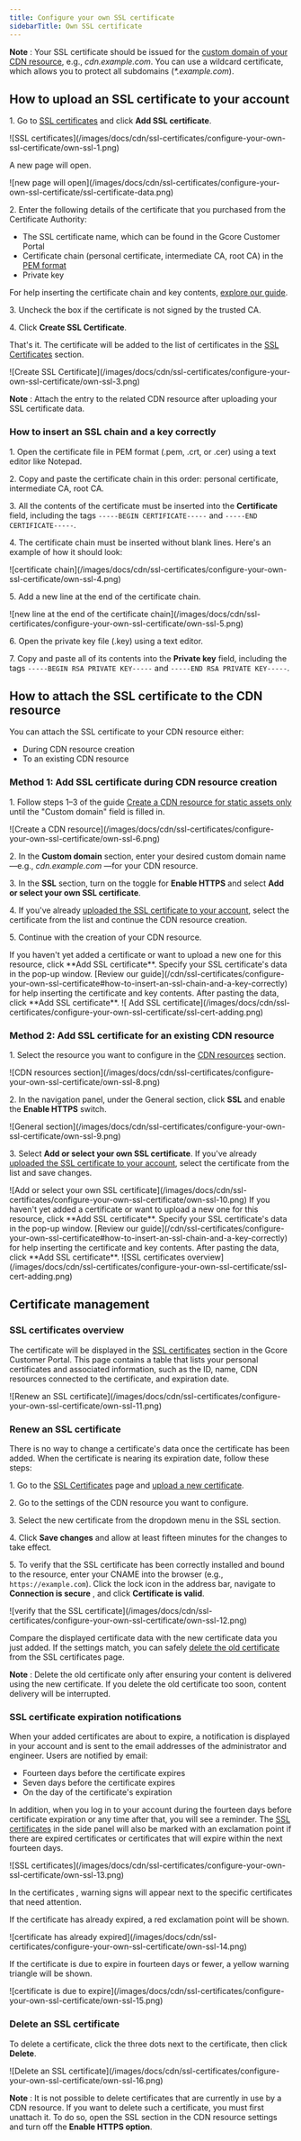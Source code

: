 ---
title: Configure your own SSL certificate
sidebarTitle: Own SSL certificate
---

**Note** : Your SSL certificate should be issued for the [custom domain of your CDN resource](/cdn/cdn-resource-options/general/create-and-set-a-custom-domain-for-the-content-delivery-via-cdn), e.g., _cdn.example.com_. You can use a wildcard certificate, which allows you to protect all subdomains (_*.example.com_).

## How to upload an SSL certificate to your account

1\. Go to [SSL certificates](https://cdn.gcore.com/ssl/) and click **Add SSL certificate**. 


<Frame>![SSL certificates](/images/docs/cdn/ssl-certificates/configure-your-own-ssl-certificate/own-ssl-1.png)</Frame>



A new page will open.


<Frame>![new page will open](/images/docs/cdn/ssl-certificates/configure-your-own-ssl-certificate/ssl-certificate-data.png)</Frame>



2\. Enter the following details of the certificate that you purchased from the Certificate Authority:

  * The SSL certificate name, which can be found in the Gcore Customer Portal 
  * Certificate chain (personal certificate, intermediate CA, root CA) in the [PEM format](https://en.wikipedia.org/wiki/Privacy-Enhanced_Mail)
  * Private key



For help inserting the certificate chain and key contents, [explore our guide](/cdn/ssl-certificates/configure-your-own-ssl-certificate#how-to-insert-an-ssl-chain-and-a-key-correctly).

3\. Uncheck the box if the certificate is not signed by the trusted CA.

4\. Click **Create SSL Certificate**.

That's it. The certificate will be added to the list of certificates in the [SSL Certificates](https://cdn.gcore.com/ssl/) section. 


<Frame>![Create SSL Certificate](/images/docs/cdn/ssl-certificates/configure-your-own-ssl-certificate/own-ssl-3.png)</Frame>



**Note** : Attach the entry to the related CDN resource after uploading your SSL certificate data. 

### How to insert an SSL chain and a key correctly

1\. Open the certificate file in PEM format (.pem, .crt, or .cer) using a text editor like Notepad.

2\. Copy and paste the certificate chain in this order: personal certificate, intermediate CA, root CA.

3\. All the contents of the certificate must be inserted into the **Certificate** field, including the tags `-----BEGIN CERTIFICATE-----` and `-----END CERTIFICATE-----`.

4\. The certificate chain must be inserted without blank lines. Here's an example of how it should look:


<Frame>![certificate chain](/images/docs/cdn/ssl-certificates/configure-your-own-ssl-certificate/own-ssl-4.png)</Frame>



5\. Add a new line at the end of the certificate chain.


<Frame>![new line at the end of the certificate chain](/images/docs/cdn/ssl-certificates/configure-your-own-ssl-certificate/own-ssl-5.png)</Frame>



6\. Open the private key file (.key) using a text editor.

7\. Copy and paste all of its contents into the **Private key** field, including the tags `-----BEGIN RSA PRIVATE KEY-----` and `-----END RSA PRIVATE KEY-----`.

## How to attach the SSL certificate to the CDN resource

You can attach the SSL certificate to your CDN resource either:

  * During CDN resource creation
  * To an existing CDN resource



### Method 1: Add SSL certificate during CDN resource creation

1\. Follow steps 1–3 of the guide [Create a CDN resource for static assets only](/cdn/getting-started/create-a-cdn-resource/create-a-cdn-resource-for-only-static-files) until the "Custom domain" field is filled in.


<Frame>![Create a CDN resource](/images/docs/cdn/ssl-certificates/configure-your-own-ssl-certificate/own-ssl-6.png)</Frame>



2\. In the **Custom domain** section, enter your desired custom domain name—e.g., _cdn.example.com_ —for your CDN resource.

3\. In the **SSL** section, turn on the toggle for **Enable HTTPS** and select **Add or select your own SSL certificate**.

4\. If you've already [uploaded the SSL certificate to your account](/cdn/ssl-certificates/configure-your-own-ssl-certificate#how-to-upload-an-ssl-certificate-to-your-account), select the certificate from the list and continue the CDN resource creation.

5\. Continue with the creation of your CDN resource.


<Accordion title="If you haven't uploaded the SSL certificate">
If you haven't yet added a certificate or want to upload a new one for this resource, click **Add SSL certificate**. Specify your SSL certificate's data in the pop-up window. [Review our guide](/cdn/ssl-certificates/configure-your-own-ssl-certificate#how-to-insert-an-ssl-chain-and-a-key-correctly) for help inserting the certificate and key contents. After pasting the data, сlick **Add SSL certificate**.


<Frame>![ Add SSL certificate](/images/docs/cdn/ssl-certificates/configure-your-own-ssl-certificate/ssl-cert-adding.png)</Frame>


</Accordion>


### Method 2: Add SSL certificate for an existing CDN resource

1\. Select the resource you want to configure in the [CDN resources](https://cdn.gcore.com/resources/list) section.


<Frame>![CDN resources section](/images/docs/cdn/ssl-certificates/configure-your-own-ssl-certificate/own-ssl-8.png)</Frame>



2\. In the navigation panel, under the General section, click **SSL** and enable the **Enable HTTPS** switch.


<Frame>![General section](/images/docs/cdn/ssl-certificates/configure-your-own-ssl-certificate/own-ssl-9.png)</Frame>



3\. Select **Add or select your own SSL certificate**. If you've already [uploaded the SSL certificate to your account](/cdn/ssl-certificates/configure-your-own-ssl-certificate#how-to-upload-an-ssl-certificate-to-your-account), select the certificate from the list and save changes.


<Frame>![Add or select your own SSL certificate](/images/docs/cdn/ssl-certificates/configure-your-own-ssl-certificate/own-ssl-10.png)</Frame>

 
<Accordion title="If you haven't uploaded the SSL certificate">
If you haven't yet added a certificate or want to upload a new one for this resource, click **Add SSL certificate**. Specify your SSL certificate's data in the pop-up window. [Review our guide](/cdn/ssl-certificates/configure-your-own-ssl-certificate#how-to-insert-an-ssl-chain-and-a-key-correctly) for help inserting the certificate and key contents. After pasting the data, сlick **Add SSL certificate**.


<Frame>![SSL certificates overview](/images/docs/cdn/ssl-certificates/configure-your-own-ssl-certificate/ssl-cert-adding.png)</Frame>


</Accordion>


## Certificate management

### SSL certificates overview

The certificate will be displayed in the [SSL certificates](https://cdn.gcore.com/ssl/list) section in the Gcore Customer Portal. This page contains a table that lists your personal certificates and associated information, such as the ID, name, CDN resources connected to the certificate, and expiration date.


<Frame>![Renew an SSL certificate](/images/docs/cdn/ssl-certificates/configure-your-own-ssl-certificate/own-ssl-11.png)</Frame>



### Renew an SSL certificate

There is no way to change a certificate's data once the certificate has been added. When the certificate is nearing its expiration date, follow these steps:

1\. Go to the [SSL Certificates](https://cdn.gcore.com/ssl/list) page and [upload a new certificate](/cdn/ssl-certificates/configure-your-own-ssl-certificate#how-to-upload-an-ssl-certificate-to-your-account).

2\. Go to the settings of the CDN resource you want to configure.

3\. Select the new certificate from the dropdown menu in the SSL section.

4\. Click **Save changes** and allow at least fifteen minutes for the changes to take effect.

5\. To verify that the SSL certificate has been correctly installed and bound to the resource, enter your CNAME into the browser (e.g., `https://example.com`). Click the lock icon in the address bar, navigate to **Connection is secure** , and click **Certificate is valid**.


<Frame>![verify that the SSL certificate](/images/docs/cdn/ssl-certificates/configure-your-own-ssl-certificate/own-ssl-12.png)</Frame>



Compare the displayed certificate data with the new certificate data you just added. If the settings match, you can safely [delete the old certificate](/cdn/ssl-certificates/configure-your-own-ssl-certificate#delete-an-ssl-certificate) from the SSL certificates page.

**Note** : Delete the old certificate only after ensuring your content is delivered using the new certificate. If you delete the old certificate too soon, content delivery will be interrupted.

### SSL certificate expiration notifications

When your added certificates are about to expire, a notification is displayed in your account and is sent to the email addresses of the administrator and engineer. Users are notified by email:

  * Fourteen days before the certificate expires
  * Seven days before the certificate expires
  * On the day of the certificate's expiration



In addition, when you log in to your account during the fourteen days before certificate expiration or any time after that, you will see a reminder. The [SSL certificates](https://cdn.gcore.com/ssl/list) in the side panel will also be marked with an exclamation point if there are expired certificates or certificates that will expire within the next fourteen days.


<Frame>![SSL certificates](/images/docs/cdn/ssl-certificates/configure-your-own-ssl-certificate/own-ssl-13.png)</Frame>



In the certificates , warning signs will appear next to the specific certificates that need attention.

If the certificate has already expired, a red exclamation point will be shown.


<Frame>![certificate has already expired](/images/docs/cdn/ssl-certificates/configure-your-own-ssl-certificate/own-ssl-14.png)</Frame>



If the certificate is due to expire in fourteen days or fewer, a yellow warning triangle will be shown.


<Frame>![certificate is due to expire](/images/docs/cdn/ssl-certificates/configure-your-own-ssl-certificate/own-ssl-15.png)</Frame>



### Delete an SSL certificate

To delete a certificate, click the three dots next to the certificate, then click **Delete**.


<Frame>![Delete an SSL certificate](/images/docs/cdn/ssl-certificates/configure-your-own-ssl-certificate/own-ssl-16.png)</Frame>



**Note** : It is not possible to delete certificates that are currently in use by a CDN resource. If you want to delete such a certificate, you must first unattach it. To do so, open the SSL section in the CDN resource settings and turn off the **Enable HTTPS option**.
